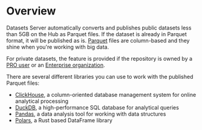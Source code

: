 # Overview

Datasets Server automatically converts and publishes public datasets less than 5GB on the Hub as Parquet files. If the dataset is already in Parquet format, it will be published as is. [Parquet](https://parquet.apache.org/docs/) files are column-based and they shine when you're working with big data.

For private datasets, the feature is provided if the repository is owned by a [PRO user](https://huggingface.co/pricing) or an [Enterprise organization](https://huggingface.co/enterprise).

There are several different libraries you can use to work with the published Parquet files:

- [ClickHouse](https://clickhouse.com/docs/en/intro), a column-oriented database management system for online analytical processing
- [DuckDB](https://duckdb.org/docs/), a high-performance SQL database for analytical queries
- [Pandas](https://pandas.pydata.org/docs/index.html), a data analysis tool for working with data structures
- [Polars](https://pola-rs.github.io/polars-book/user-guide/), a Rust based DataFrame library
